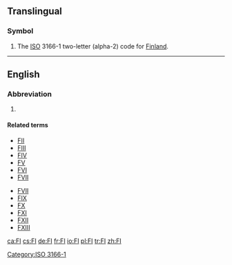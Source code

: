 {{also|fi|Fi|fi-|.fi|fi.|fí|Appendix:Variations of "fi"}}
==Translingual==

===Symbol===
{{head|mul|symbol}}
# The [[ISO]] 3166-1 two-letter (alpha-2) code for [[Finland]].

[[Category:ISO 3166-1]]

----

==English==

===Abbreviation===
{{rfc-header|Abbreviation}}
{{head|en|abbreviation}}
# {{abbreviation of|lang=en|factor I}} {{gloss|[[clotting factor I]]}}

====Related terms====
{{rel-top|clotting factor I}}
* [[FII]]
* [[FIII]]
* [[FIV]]
* [[FV]]
* [[FVI]]
* [[FVII]]
{{rel-mid}}
* [[FVII]]
* [[FIX]]
* [[FX]]
* [[FXI]]
* [[FXII]]
* [[FXIII]]
{{rel-bottom}}

[[ca:FI]]
[[cs:FI]]
[[de:FI]]
[[fr:FI]]
[[io:FI]]
[[pl:FI]]
[[tr:FI]]
[[zh:FI]]